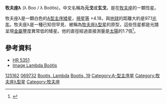 {{Starbox short |
| name=牧夫座λ
| epoch=[[J2000.0|J2000.0]]
| constell=[[牧夫座|牧夫座]]
| 星官 = [[紫微垣|紫微垣]] [[玄戈_(星官)|玄戈]]
| ra=14<sup>h</sup> 16<sup>m</sup> 23.0<sup>s</sup>
| dec=+46° 05' 18"
| spectral=A0p
| appmag_v=+4.18
| dist_ly=97.1 ± 1.8
| dist_pc=29.8 ± 0.5
| names=19 Boötis, [[Harvard_Revised_catalogue|HR]] 5351, [[Henry_Draper_Catalogue|HD]] 125162, [[Gliese-Jahreiss_catalogue|NN]] 3837, [[Bonner_Durchmusterung|BD]]+46°1949, [[Fifth_Fundamental_Catalogue|FK5]] 527, [[Hipparcos_catalogue|HIP]] 69732, [[Smithsonian_Astrophysical_Observatory_catalogue|SAO]] 44965, [[Boss_General_catalogue|GC]] 19273
| Simbad=HD+125162
| ARICNS=04292
}}

'''牧夫座λ''' (λ Boo / λ Boötis)，中文名稱為'''元戈'''或'''玄戈'''，是在[[牧夫座|牧夫座]]的一顆恆星。 

牧夫座λ是一顆白色的[[恆星分類|A型]][[主序星|主序矮星]]，[[視星等|視星等]] +4.18，與[[地球|地球]]的距離大約是97.1[[光年|光年]]。牧夫座λ是一種已知但罕見、被稱為[[牧夫座λ型星|牧夫座λ型星]]的原型，這些恆星都是光譜呈現[[金屬量|金屬]]豐度異常低的矮星。他的直徑經過直接測量是[[太陽|太陽]]的1.7倍<ref>{{cite journal | url=http://www.iop.org/EJ/article/0004-637X/659/2/1623/64307.html | author=Ciardi ''et al.'' | title=The Angular Diameter of λ Boötis | journal=The [[Astrophysical_Journal|Astrophysical Journal]] | volume=659 | issue=2 | pages=1623–1628 | year=2007 | doi=10.1086/512077 | last2=Van Belle | first2=Gerard T. | last3=Boden | first3=Andrew F. | last4=Ten Brummelaar | first4=T. | last5=McAlister | first5=H. A. | last6=Bagnuolo, Jr. | first6=W. G. | last7=Goldfinger | first7=P. J. | last8=Sturmann | first8=J. | last9=Sturmann | first9=L.}}</ref>。

== 參考資料 ==
{{reflist}}
* [http://webviz.u-strasbg.fr/viz-bin/VizieR-S?HR%205351 HR 5351] {{Wayback|url=http://webviz.u-strasbg.fr/viz-bin/VizieR-S?HR%205351 |date=20201003004207 }}
* [http://aladin.u-strasbg.fr/AladinPreview?-c=14+16+23.0187%2B46+05+17.900&ident=NLTT+36818&submit=Aladin+previewer Image Lambda Boötis]

{{DEFAULTSORT:Lambda Bootis}}
{{main-star-stub}}
{{Stars of Boötes}}

[[Category:HD和HDE天體|125162]]
[[Category:HIP天體|069732]]
[[Category:拜耳天體|Bootis, Lambda]]
[[Category:佛氏天體|Bootis, 19]]
[[Category:A-型主序星|Category:A-型主序星]]
[[Category:牧夫座λ型星|Category:牧夫座λ型星]]
[[Category:牧夫座|Category:牧夫座]]